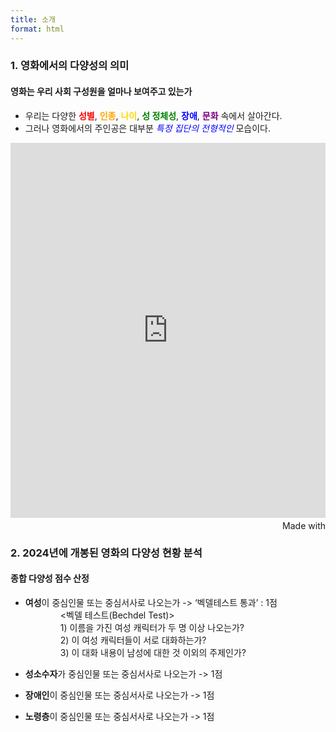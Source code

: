 ```yaml
---
title: 소개  
format: html
---
```





### 1. 영화에서의 다양성의 의미


#### 영화는 우리 사회 구성원을 얼마나 보여주고 있는가

- 우리는 다양한 <span style="color:red; font-weight:bold;">성별</span>, <span style="color:orange; font-weight:bold;">인종</span>, <span style="color:gold; font-weight:bold;">나이</span>, <span style="color:green; font-weight:bold;">성 정체성</span>, <span style="color:blue; font-weight:bold;">장애</span>, <span style="color:purple; font-weight:bold;">문화</span> 속에서 살아간다.   
- 그러나 영화에서의 주인공은 대부분 <span style="color:blue"><em>특정 집단의 전형적인</em></span> 모습이다.  

<iframe src='https://flo.uri.sh/visualisation/23862061/embed' title='Interactive or visual content' class='flourish-embed-iframe' frameborder='0' scrolling='no' style='width:100%;height:600px;' sandbox='allow-same-origin allow-forms allow-scripts allow-downloads allow-popups allow-popups-to-escape-sandbox allow-top-navigation-by-user-activation'></iframe><div style='width:100%!;margin-top:4px!important;text-align:right!important;'><a class='flourish-credit' href='https://public.flourish.studio/visualisation/23862061/?utm_source=embed&utm_campaign=visualisation/23862061' target='_top' style='text-decoration:none!important'><img alt='Made with Flourish' src='https://public.flourish.studio/resources/made_with_flourish.svg' style='width:105px!important;height:16px!important;border:none!important;margin:0!important;'> </a></div>

### 2. 2024년에 개봉된 영화의 다양성 현황 분석

#### 종합 다양성 점수 산정  

- **여성**이 중심인물 또는 중심서사로 나오는가 -> '벡델테스트 통과' : 1점  
&emsp;&emsp;&emsp;&emsp;<벡델 테스트(Bechdel Test)>  
&emsp;&emsp;&emsp;&emsp;1) 이름을 가진 여성 캐릭터가 두 명 이상 나오는가?  
&emsp;&emsp;&emsp;&emsp;2) 이 여성 캐릭터들이 서로 대화하는가?  
&emsp;&emsp;&emsp;&emsp;3) 이 대화 내용이 남성에 대한 것 이외의 주제인가?

- **성소수자**가 중심인물 또는 중심서사로 나오는가 -> 1점  
- **장애인**이 중심인물 또는 중심서사로 나오는가  -> 1점  
- **노령층**이 중심인물 또는 중심서사로 나오는가  -> 1점  

